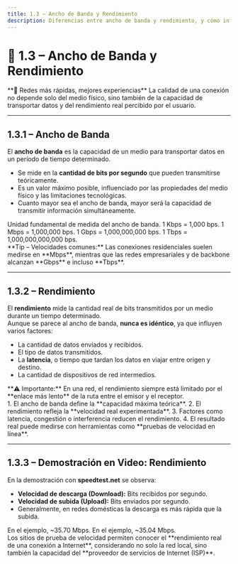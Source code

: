 ```yaml
---
title: 1.3 – Ancho de Banda y Rendimiento
description: Diferencias entre ancho de banda y rendimiento, y cómo influyen en la velocidad de transmisión de datos.
---
```



# 🚀 1.3 – Ancho de Banda y Rendimiento

<Aside>
**📶 Redes más rápidas, mejores experiencias**  
La calidad de una conexión no depende solo del medio físico, sino también de la capacidad de transportar datos y del rendimiento real percibido por el usuario.
</Aside>

---

## 1.3.1 – Ancho de Banda
El **ancho de banda** es la capacidad de un medio para transportar datos en un período de tiempo determinado.  

- Se mide en la **cantidad de bits por segundo** que pueden transmitirse teóricamente.  
- Es un valor máximo posible, influenciado por las propiedades del medio físico y las limitaciones tecnológicas.  
- Cuanto mayor sea el ancho de banda, mayor será la capacidad de transmitir información simultáneamente.  

<CardGrid>
  <Card title="bps (bits por segundo)">
    Unidad fundamental de medida del ancho de banda.
  </Card>
  <Card title="Kbps (kilobits por segundo)">
    1 Kbps = 1,000 bps.
  </Card>
  <Card title="Mbps (megabits por segundo)">
    1 Mbps = 1,000,000 bps.
  </Card>
  <Card title="Gbps (gigabits por segundo)">
    1 Gbps = 1,000,000,000 bps.
  </Card>
  <Card title="Tbps (terabits por segundo)">
    1 Tbps = 1,000,000,000,000 bps.
  </Card>
</CardGrid>

<Aside type="tip">
**Tip – Velocidades comunes:**  
Las conexiones residenciales suelen medirse en **Mbps**, mientras que las redes empresariales y de backbone alcanzan **Gbps** e incluso **Tbps**.
</Aside>

---

## 1.3.2 – Rendimiento
El **rendimiento** mide la cantidad real de bits transmitidos por un medio durante un tiempo determinado.  
Aunque se parece al ancho de banda, **nunca es idéntico**, ya que influyen varios factores:

- La cantidad de datos enviados y recibidos.  
- El tipo de datos transmitidos.  
- La **latencia**, o tiempo que tardan los datos en viajar entre origen y destino.  
- La cantidad de dispositivos de red intermedios.  

<Aside type="caution">
**⚠️ Importante:**  
En una red, el rendimiento siempre está limitado por el **enlace más lento** de la ruta entre el emisor y el receptor.
</Aside>

<Steps>
1. El ancho de banda define la **capacidad máxima teórica**.  
2. El rendimiento refleja la **velocidad real experimentada**.  
3. Factores como latencia, congestión o interferencia reducen el rendimiento.  
4. El resultado real puede medirse con herramientas como **pruebas de velocidad en línea**.
</Steps>

---

## 1.3.3 – Demostración en Video: Rendimiento
En la demostración con **speedtest.net** se observa:

- **Velocidad de descarga (Download):** Bits recibidos por segundo.  
- **Velocidad de subida (Upload):** Bits enviados por segundo.  
- Generalmente, en redes domésticas la descarga es más rápida que la subida.  

<CardGrid>
  <Card title="Velocidad de descarga">
    En el ejemplo, ~35.70 Mbps.
  </Card>
  <Card title="Velocidad de subida">
    En el ejemplo, ~35.04 Mbps.
  </Card>
</CardGrid>

<Aside>
Los sitios de prueba de velocidad permiten conocer el **rendimiento real de una conexión a Internet**, considerando no solo la red local, sino también la capacidad del **proveedor de servicios de Internet (ISP)**.
</Aside>
